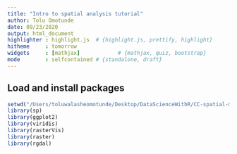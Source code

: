```yaml
---
title: "Intro to spatial analysis tutorial"
author: Tolu Omotunde
date: 09/23/2020
output: html_document
highlighter : highlight.js  # {highlight.js, prettify, highlight}
hitheme     : tomorrow 
widgets     : [mathjax]            # {mathjax, quiz, bootstrap}
mode        : selfcontained # {standalone, draft}
---
```


## Load and install packages
```r
setwd("/Users/toluwalasheomotunde/Desktop/DataScienceWithR/CC-spatial-master")
library(sp)
library(ggplot2)
library(viridis)
library(rasterVis)
library(raster)
library(rgdal)
```